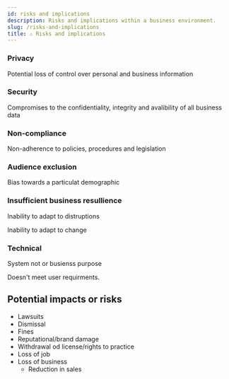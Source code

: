 ```yaml
---
id: risks and implications
description: Risks and implications within a business environment. 
slug: /risks-and-implications
title: ⚠️ Risks and implications
---
```



### Privacy

Potential loss of control over personal and business information

### Security

Compromises to the confidentiality, integrity and avalibility of all business data

### Non-compliance
Non-adherence to policies, procedures and legislation

### Audience exclusion
Bias towards a particulat demographic

### Insufficient business resullience
Inability to adapt to distruptions


Inability to adapt to change

### Technical
System not or busienss purpose


Doesn't meet user requirments. 


## Potential impacts or risks

- Lawsuits
- Dismissal
- Fines
- Reputational/brand damage
- Withdrawal od license/rights to practice
- Loss of job
- Loss of business
    - Reduction in sales


